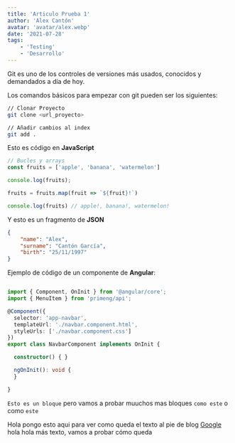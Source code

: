 ```yaml
---
title: 'Articulo Prueba 1'
author: 'Alex Cantón'
avatar: 'avatar/alex.webp'
date: '2021-07-28'
tags:
    - 'Testing'
    - 'Desarrollo'
---
```



Git es uno de los controles de versiones más usados, conocidos y demandados a día de hoy.

<YoutubeVideo youtubeId="kEPF-MWGq1w" youtubeTitle="Tutorial de Git" />

Los comandos básicos para empezar con git pueden ser los siguientes:

```bash
// Clonar Proyecto
git clone <url_proyecto> 

// Añadir cambios al index
git add .
```

Esto es código en **JavaScript**
```js
// Bucles y arrays
const fruits = ['apple', 'banana', 'watermelon']

console.log(fruits);

fruits = fruits.map(fruit => `${fruit}!`)

console.log(fruits) // apple!, banana!, watermelon!
```

Y esto es un fragmento de **JSON**

```json
{
    "name": "Alex",
    "surname": "Cantón García",
    "birth": "25/11/1997"
}
```

Ejemplo de código de un componente de **Angular**:

```ts

import { Component, OnInit } from '@angular/core';
import { MenuItem } from 'primeng/api';

@Component({
  selector: 'app-navbar',
  templateUrl: './navbar.component.html',
  styleUrls: ['./navbar.component.css']
})
export class NavbarComponent implements OnInit {

  constructor() { }

  ngOnInit(): void {
  }

}

```

`Esto es un bloque` pero vamos a probar muuchos mas bloques `como este` o como `este`

Hola pongo esto aqui para ver como queda el texto al pie de blog [Google](https://google.es) hola hola más texto, vamos a probar cómo queda
